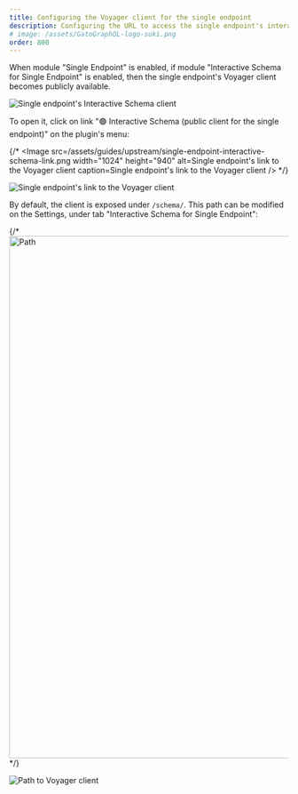 ```yaml
---
title: Configuring the Voyager client for the single endpoint
description: Configuring the URL to access the single endpoint's interactive schema client.
# image: /assets/GatoGraphQL-logo-suki.png
order: 800
---
```


When module "Single Endpoint" is enabled, if module "Interactive Schema for Single Endpoint" is enabled, then the single endpoint's Voyager client becomes publicly available.

![Single endpoint's Interactive Schema client](/assets/guides/upstream/single-endpoint-interactive-schema.png "Single endpoint's Interactive Schema client")

To open it, click on link "🟢 Interactive Schema (public client for the single endpoint)" on the plugin's menu:

{/* <Image
  src=/assets/guides/upstream/single-endpoint-interactive-schema-link.png
  width="1024"
  height="940"
  alt=Single endpoint's link to the Voyager client
  caption=Single endpoint's link to the Voyager client
/> */}

![Single endpoint's link to the Voyager client](/assets/guides/upstream/single-endpoint-interactive-schema-link.png)

By default, the client is exposed under `/schema/`. This path can be modified on the Settings, under tab "Interactive Schema for Single Endpoint":

{/* <Image
  src=/assets/guides/upstream/settings-interactive-schema-for-single-endpoint.png
  width="1024"
  height="940"
  alt=Path to Voyager client
  caption=Path to Voyager client
/> */}

![Path to Voyager client](/assets/guides/upstream/settings-interactive-schema-for-single-endpoint.png)
